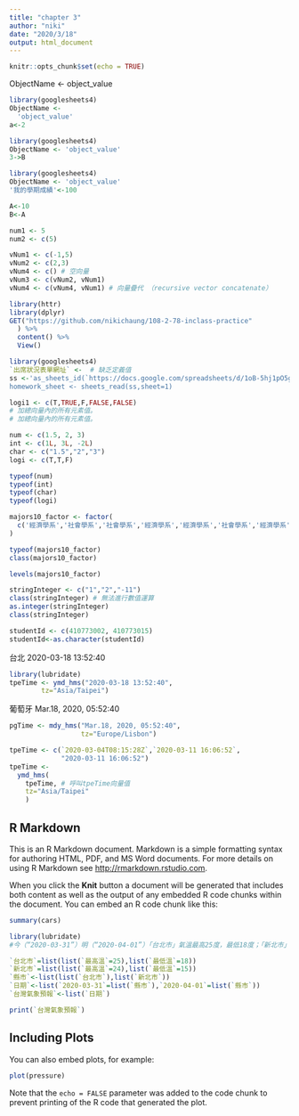 ```yaml
---
title: "chapter 3"
author: "niki"
date: "2020/3/18"
output: html_document
---
```


```r
knitr::opts_chunk$set(echo = TRUE)
```


ObjectName <- object_value



```r
library(googlesheets4)
ObjectName <-
  'object_value'
a<-2
```

```r
library(googlesheets4)
ObjectName <- 'object_value'
3->B
```
```r
library(googlesheets4)
ObjectName <- 'object_value'
'我的學期成績'<-100
```


```r
A<-10
B<-A
```

```r
num1 <- 5
num2 <- c(5)
```
```r
vNum1 <- c(-1,5)
vNum2 <- c(2,3)
vNum4 <- c() # 空向量
vNum3 <- c(vNum2, vNum1)
vNum4 <- c(vNum4, vNum1) # 向量疊代 （recursive vector concatenate）

```
```r
library(httr)
library(dplyr)
GET("https://github.com/nikichaung/108-2-78-inclass-practice"
  ) %>%
  content() %>%
  View()
```

```r
library(googlesheets4)
`出席狀況表單網址` <-  # 缺乏定義值
ss <-'as_sheets_id(`https://docs.google.com/spreadsheets/d/1oB-5hj1pO5g8FMpZbA7RgIG8NvCRx6WvLPwvleCEV4Q/edit`)
homework_sheet <- sheets_read(ss,sheet=1)
```
```r
logi1 <- c(T,TRUE,F,FALSE,FALSE)
# 加總向量內的所有元素值。
# 加總向量內的所有元素值。

```

```r
num <- c(1.5, 2, 3)
int <- c(1L, 3L, -2L)
char <- c("1.5","2","3")
logi <- c(T,T,F)

typeof(num)
typeof(int)
typeof(char)
typeof(logi)
```
```r
majors10_factor <- factor(
  c('經濟學系','社會學系','社會學系','經濟學系','經濟學系','社會學系','經濟學系','經濟學系','經濟學系','社會學系')
)

typeof(majors10_factor)
class(majors10_factor)

```
```r
levels(majors10_factor)
```
```r
stringInteger <- c("1","2","-11")
class(stringInteger) # 無法進行數值運算
as.integer(stringInteger)
class(stringInteger)

```
```r
studentId <- c(410773002, 410773015)
studentId<-as.character(studentId)
```
台北 2020-03-18 13:52:40
```r
library(lubridate)
tpeTime <- ymd_hms("2020-03-18 13:52:40",
        tz="Asia/Taipei")
```
葡萄牙 Mar.18, 2020, 05:52:40
```r
pgTime <- mdy_hms("Mar.18, 2020, 05:52:40",
                  tz="Europe/Lisbon")
```
```r

tpeTime <- c(`2020-03-04T08:15:28Z`,`2020-03-11 16:06:52`,
             "2020-03-11 16:06:52")
tpeTime <- 
  ymd_hms(
    tpeTime, # 呼叫tpeTime向量值
    tz="Asia/Taipei"
    )
```


## R Markdown

This is an R Markdown document. Markdown is a simple formatting syntax for authoring HTML, PDF, and MS Word documents. For more details on using R Markdown see <http://rmarkdown.rstudio.com>.

When you click the **Knit** button a document
will be generated that includes both content as well as the output of any embedded R code chunks within the document. You can embed an R code chunk like this:

```r
summary(cars)
```


```r
library(lubridate)
#今（“2020-03-31”）明（“2020-04-01”）「台北市」氣溫最高25度，最低18度；「新北市」氣溫最高24度，最低15度。

`台北市`=list(list(`最高溫`=25),list(`最低溫`=18))
`新北市`=list(list(`最高溫`=24),list(`最低溫`=15))
`縣市`<-list(list(`台北市`),list(`新北市`))
`日期`<-list(`2020-03-31`=list(`縣市`),`2020-04-01`=list(`縣市`))
`台灣氣象預報`<-list(`日期`)

print(`台灣氣象預報`)

```












































## Including Plots

You can also embed plots, for example:

```r
plot(pressure)
```

Note that the `echo = FALSE` parameter was added to the code chunk to prevent printing of the R code that generated the plot.
